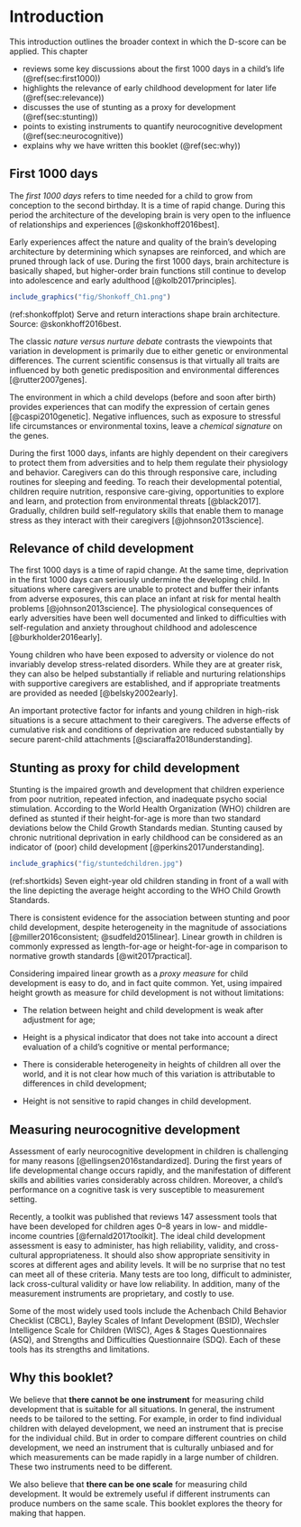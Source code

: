 # Introduction {#intro}

This introduction outlines the broader context in which the D-score can be applied. 
This chapter 

* reviews some key discussions about the first 1000 days in a child's life (\@ref(sec:first1000))
* highlights the relevance of early childhood development for later life  (\@ref(sec:relevance))
* discusses the use of stunting as a proxy for development  (\@ref(sec:stunting))
* points to existing instruments to quantify neurocognitive development (\@ref(sec:neurocognitive))
* explains why we have written this booklet (\@ref(sec:why))

## First 1000 days {#sec:first1000}

The *first 1000 days* refers to time needed for a child to grow from
conception to the second birthday. It is a time of rapid change.
During this period the architecture of the developing brain is very
open to the influence of relationships and experiences
[@skonkhoff2016best].

Early experiences affect the nature and quality of the brain’s
developing architecture by determining which synapses are reinforced,
and which are pruned through lack of use. During the first 1000 days,
brain architecture is basically shaped, but higher-order brain
functions still continue to develop into adolescence and early
adulthood [@kolb2017principles].

```{r shonkoffplot, fig.cap = '(ref:shonkoffplot)'}
include_graphics("fig/Shonkoff_Ch1.png")
```
(ref:shonkoffplot) Serve and return interactions shape brain architecture. Source: @skonkhoff2016best.

The classic *nature versus nurture debate* contrasts the viewpoints
that variation in development is primarily due to either genetic or
environmental differences. The current scientific consensus is that
virtually all traits are influenced by both genetic predisposition and
environmental differences [@rutter2007genes]. 

The environment in which a child develops (before and soon after
birth) provides experiences that can modify the expression of certain
genes [@caspi2010genetic]. Negative influences, such as exposure to
stressful life circumstances or environmental toxins, leave a
*chemical signature* on the genes.

During the first 1000 days, infants are highly dependent on their
caregivers to protect them from adversities and to help them regulate
their physiology and behavior. Caregivers can do this through
responsive care, including routines for sleeping and feeding. To reach
their developmental potential, children require nutrition, responsive
care-giving, opportunities to explore and learn, and protection from
environmental threats [@black2017]. Gradually, children build
self-regulatory skills that enable them to manage stress as they
interact with their caregivers [@johnson2013science].


## Relevance of child development {#sec:relevance}

The first 1000 days is a time of rapid change. At the same time,
deprivation in the first 1000 days can seriously undermine the
developing child. In situations where caregivers are unable to protect
and buffer their infants from adverse exposures, this can place an
infant at risk for mental health problems [@johnson2013science]. The
physiological consequences of early adversities have been well
documented and linked to difficulties with self-regulation and anxiety
throughout childhood and adolescence [@burkholder2016early].

Young children who have been exposed to adversity or violence do not
invariably develop stress-related disorders. While they are at greater
risk, they can also be helped substantially if reliable and nurturing
relationships with supportive caregivers are established, and if
appropriate treatments are provided as needed [@belsky2002early].

An important protective factor for infants and young children in
high-risk situations is a secure attachment to their caregivers. The
adverse effects of cumulative risk and conditions of deprivation are
reduced substantially by secure parent-child attachments
[@sciaraffa2018understanding].

## Stunting as proxy for child development {#sec:stunting}

Stunting is the impaired growth and development that children
experience from poor nutrition, repeated infection, and inadequate
psycho social stimulation. According to the World Health Organization
(WHO) children are defined as stunted if their height-for-age is more
than two standard deviations below the Child Growth Standards median.
Stunting caused by chronic nutritional deprivation in early childhood
can be considered as an indicator of (poor) child development
[@perkins2017understanding].

```{r shortkids, fig.cap = '(ref:shortkids)'}
include_graphics("fig/stuntedchildren.jpg")
```

(ref:shortkids) Seven eight-year old children standing in front of a wall
with the line depicting the average height according to the WHO Child
Growth Standards.

There is consistent evidence for the association between stunting and
poor child development, despite heterogeneity in the magnitude of
associations [@miller2016consistent; @sudfeld2015linear]. Linear
growth in children is commonly expressed as length-for-age or
height-for-age in comparison to normative growth standards
[@wit2017practical]. 

Considering impaired linear growth as a *proxy measure* for child
development is easy to do, and in fact quite common. Yet, using
impaired height growth as measure for child development is not without
limitations:

* The relation between height and child development is weak after
adjustment for age;

* Height is a physical indicator that does not take into account a
direct evaluation of a child’s cognitive or mental performance;

* There is considerable heterogeneity in heights of children all over
the world, and it is not clear how much of this variation is
attributable to differences in child development;

* Height is not sensitive to rapid changes in child development.

## Measuring neurocognitive development {#sec:neurocognitive}

Assessment of early neurocognitive development in children is
challenging for many reasons [@ellingsen2016standardized]. During the
first years of life developmental change occurs rapidly, and the
manifestation of different skills and abilities varies considerably
across children. Moreover, a child’s performance on a cognitive task
is very susceptible to measurement setting.

Recently, a toolkit was published that reviews 147 assessment tools
that have been developed for children ages 0–8 years in low- and
middle-income countries [@fernald2017toolkit]. The ideal child
development assessment is easy to administer, has high reliability,
validity, and cross-cultural appropriateness. It should also show
appropriate sensitivity in scores at different ages and ability
levels. It will be no surprise that no test can meet all of these
criteria. Many tests are too long, difficult to administer, lack
cross-cultural validity or have low reliability. In addition, many of
the measurement instruments are proprietary, and costly to use.

Some of the most widely used tools include the Achenbach Child
Behavior Checklist (CBCL), Bayley Scales of Infant Development (BSID),
Wechsler Intelligence Scale for Children (WISC), Ages & Stages
Questionnaires (ASQ), and  Strengths and Difficulties Questionnaire
(SDQ). Each of these tools has its strengths and limitations. 

## Why this booklet? {#sec:why}

We believe that **there cannot be one instrument** for measuring child
development that is suitable for all situations. In general, the
instrument needs to be tailored to the setting. For example, in order
to find individual children with delayed development, we need an
instrument that is precise for the individual child. But in order to
compare different countries on child development, we need an
instrument that is culturally unbiased and for which measurements can
be made rapidly in a large number of children. These two instruments
need to be different.

We also believe that **there can be one scale** for measuring child
development. It would be extremely useful if different instruments can
produce numbers on the same scale. This booklet explores the theory
for making that happen.
